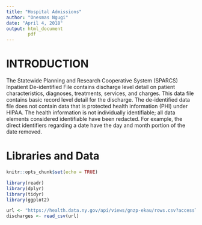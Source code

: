 ```yaml
---
title: "Hospital Admissions"
author: "Onesmas Ngugi"
date: "April 4, 2018"
output: html_document
        pdf
---
```

# INTRODUCTION

The Statewide Planning and Research Cooperative System (SPARCS) Inpatient De-identified File contains discharge level detail on patient characteristics, diagnoses, treatments, services, and charges. This data file contains basic record level detail for the discharge. The de-identified data file does not contain data that is protected health information (PHI) under HIPAA. The health information is not individually identifiable; all data elements considered identifiable have been redacted. For example, the direct identifiers regarding a date have the day and month portion of the date removed.

# Libraries and Data

```r
knitr::opts_chunk$set(echo = TRUE)
```

```r
library(readr)
library(dplyr)
library(tidyr)
library(ggplot2)
```
```r
url <- "https://health.data.ny.gov/api/views/gnzp-ekau/rows.csv?accessType=DOWNLOAD"
discharges <- read_csv(url)
```



